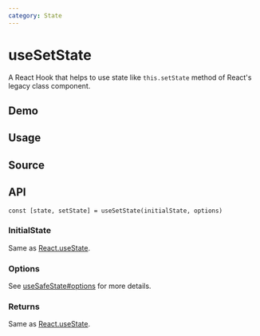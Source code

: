 ```yaml
---
category: State
---
```


# useSetState


<HooksType category="State" />

A React Hook that helps to use state like `this.setState` method of React's legacy class component.

## Demo


<App />

## Usage



## Source


<Source />

## API

```tsx
const [state, setState] = useSetState(initialState, options)
```

### InitialState

Same as [React.useState](https://react.dev/reference/react/useState).

### Options

See [useSafeState#options](/reference/use-safe-state/#options) for more details.

### Returns

Same as [React.useState](https://react.dev/reference/react/useState).
